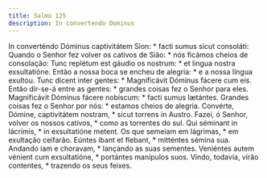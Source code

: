 ```yaml
---
title: Salmo 125
description: In convertendo Dominus
---
```


<div class="side-by-side not-content">
  <span>
    In converténdo Dóminus captivitátem Sion: * facti sumus sicut consoláti:
  </span>
  <span>
    Quando o Senhor fez volver os cativos de Sião: * nós ficámos cheios de
    consolação:
  </span>
  <span>
    Tunc replétum est gáudio os nostrum: * et lingua nostra exsultatióne.
  </span>
  <span>
    Então a nossa boca se encheu de alegria: * e a nossa língua exultou.
  </span>
  <span>
    Tunc dicent inter gentes: * Magnificávit Dóminus fácere cum eis.
  </span>
  <span>
    Então dir-se-á entre as gentes: * grandes coisas fez o Senhor para eles.
  </span>
  <span>
    Magnificávit Dóminus fácere nobíscum: * facti sumus lætántes.
  </span>
  <span>
    Grandes coisas fez o Senhor por nós: * estamos cheios de alegria.
  </span>
  <span>
    Convérte, Dómine, captivitátem nostram, * sicut torrens in Austro.
  </span>
  <span>
    Fazei, ó Senhor, volver os nossos cativos, * como as torrentes do sul.
  </span>
  <span>
    Qui séminant in lácrimis, * in exsultatióne metent.
  </span>
  <span>
    Os que semeiam em lágrimas, * em exultação ceifarão.
  </span>
  <span>
    Eúntes ibant et flebant, * mitténtes sémina sua.
  </span>
  <span>
    Andando iam e choravam, * lançando as suas sementes.
  </span>
  <span>
    Veniéntes autem vénient cum exsultatióne, * portántes manípulos suos.
  </span>
  <span>
    Vindo, todavia, virão contentes, * trazendo os seus feixes.
  </span>
</div>
